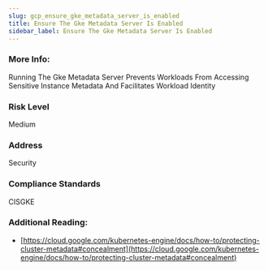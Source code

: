 ```yaml
---
slug: gcp_ensure_gke_metadata_server_is_enabled
title: Ensure The Gke Metadata Server Is Enabled
sidebar_label: Ensure The Gke Metadata Server Is Enabled
---
```


### More Info:

Running The Gke Metadata Server Prevents Workloads From Accessing Sensitive Instance Metadata And Facilitates Workload Identity

### Risk Level

Medium

### Address

Security

### Compliance Standards

CISGKE

### Additional Reading:

- [https://cloud.google.com/kubernetes-engine/docs/how-to/protecting-cluster-metadata#concealment](https://cloud.google.com/kubernetes-engine/docs/how-to/protecting-cluster-metadata#concealment) 

